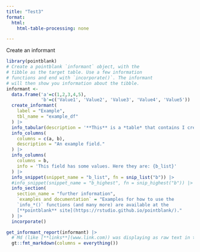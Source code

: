 ```yaml
---
title: "Test3"
format: 
  html:
    html-table-processing: none

---
```


Create an informant
``` r
library(pointblank)
# Create a pointblank `informant` object, with the
# tibble as the target table. Use a few information
# functions and end with `incorporate()`. The informant
# will then show you information about the tibble.
informant <- 
  data.frame('a'=c(1,2,3,4,5),
             'b'=c('Value1', 'Value2', 'Value3', 'Value4', 'Value5')) |>
  create_informant(
    label = "Example",
    tbl_name = "example_df"
  ) |>
  info_tabular(description = '**This** is a *table* that contains I created with some base R `code`') |>
  info_columns(
    columns = c(a, b),
    description = "An example field."
  ) |>
  info_columns(
    columns = b,
    info = 'This field has some values. Here they are: {b_list}'
  ) |>
  info_snippet(snippet_name = "b_list", fn = snip_list("b")) |>
  #info_snippet(snippet_name = "b_highest", fn = snip_highest("b")) |>
  info_section(
    section_name = "further information", 
    `examples and documentation` = "Examples for how to use the
    `info_*()` functions (and many more) are available at the
    [**pointblank** site](https://rstudio.github.io/pointblank/)."
  ) |>
  incorporate()

get_informant_report(informant) |> 
  # Md (like [**links**](www.link.com)) was displaying as raw text in table; this is a fix:
  gt::fmt_markdown(columns = everything()) 
```